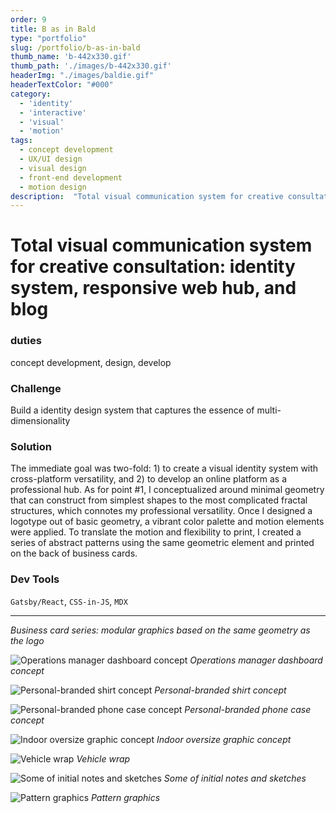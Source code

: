 ```yaml
---
order: 9
title: B as in Bald
type: "portfolio"
slug: /portfolio/b-as-in-bald
thumb_name: 'b-442x330.gif'
thumb_path: './images/b-442x330.gif'
headerImg: "./images/baldie.gif"
headerTextColor: "#000"
category:
  - 'identity'
  - 'interactive'
  - 'visual'
  - 'motion'
tags:
  - concept development
  - UX/UI design
  - visual design
  - front-end development
  - motion design
description:  "Total visual communication system for creative consultation: identity system, responsive web hub, and blog"
---
```


# Total visual communication system for creative consultation: identity system, responsive web hub, and blog

<section class="portfolioDetail">

### duties

concept development, design, develop

</section>


<section class="portfolioDetail">

### Challenge

Build a identity design system that captures the essence of multi-dimensionality

</section>

<section class="portfolioDetail">

### Solution

The immediate goal was two-fold: 1) to create a visual identity system with cross-platform versatility, and 2) to develop an online platform as a professional hub. As for point #1, I conceptualized around minimal geometry that can construct from simplest shapes to the most complicated fractal structures, which connotes my professional versatility. Once I designed a logotype out of basic geometry, a vibrant color palette and motion elements were applied. To translate the motion and flexibility to print, I created a series of abstract patterns using the same geometric element and printed on the back of business cards.

</section>

<section class="portfolioDetail">

### Dev Tools

`Gatsby/React`, `CSS-in-JS`, `MDX`

</section>

<ButtonContainer>
  <SimpleButton cta="GitHub Profile" link="https://github.com/baadaa/" color="var(--yellow)" />
  <SimpleButton cta="GitHub Repo of this site" link="https://github.com/baadaa/b-as-in-bald/" color="var(--green)" />
</ButtonContainer>

---

<EmbedVideo videoChannel='vimeo' aspectRatioPadding='56.34%' videoId="234397284" />

*Business card series: modular graphics based on the same geometry as the logo*

![Operations manager dashboard concept](./images/b-dashboard.png)
*Operations manager dashboard concept*

![Personal-branded shirt concept](./images/b-shirt.jpg)
*Personal-branded shirt concept*

![Personal-branded phone case concept](./images/b-phone-case.jpg)
*Personal-branded phone case concept*

![Indoor oversize graphic concept](./images/b-office.jpg)
*Indoor oversize graphic concept*

![Vehicle wrap](./images/b-car_3.jpg)
*Vehicle wrap*

![Some of initial notes and sketches](./images/b-sketches.jpg)
*Some of initial notes and sketches*

![Pattern graphics](./images/b-pattern.gif)
*Pattern graphics*
